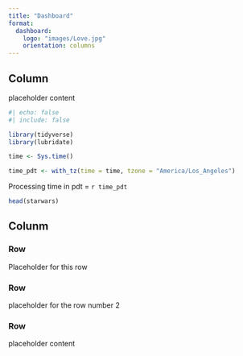 ```yaml
---
title: "Dashboard"
format: 
  dashboard: 
    logo: "images/Love.jpg"
    orientation: columns
---
```



## Column {width="35%"}
placeholder content

```r
#| echo: false
#| include: false

library(tidyverse)
library(lubridate)

time <- Sys.time()

time_pdt <- with_tz(time = time, tzone = "America/Los_Angeles")
```

Processing time in pdt  = `r time_pdt`

```r
head(starwars)
```


## Colunm {width="65%"}

### Row {height="10%"}
Placeholder for this row

### Row {height="70%"}
placeholder for the row number 2

### Row {height="20%"}
placeholder content

